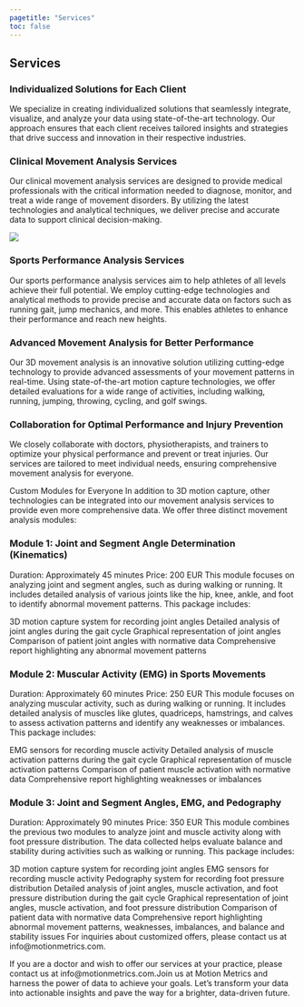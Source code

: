 ```yaml
---
pagetitle: "Services"
toc: false
---
```


## Services

### Individualized Solutions for Each Client
We specialize in creating individualized solutions that seamlessly integrate, visualize, and analyze your data using state-of-the-art technology. Our approach ensures that each client receives tailored insights and strategies that drive success and innovation in their respective industries.

### Clinical Movement Analysis Services
Our clinical movement analysis services are designed to provide medical professionals with the critical information needed to diagnose, monitor, and treat a wide range of movement disorders. By utilizing the latest technologies and analytical techniques, we deliver precise and accurate data to support clinical decision-making.

![](./img/reporting1.png){.hero}

### Sports Performance Analysis Services
Our sports performance analysis services aim to help athletes of all levels achieve their full potential. We employ cutting-edge technologies and analytical methods to provide precise and accurate data on factors such as running gait, jump mechanics, and more. This enables athletes to enhance their performance and reach new heights.

### Advanced Movement Analysis for Better Performance
Our 3D movement analysis is an innovative solution utilizing cutting-edge technology to provide advanced assessments of your movement patterns in real-time. Using state-of-the-art motion capture technologies, we offer detailed evaluations for a wide range of activities, including walking, running, jumping, throwing, cycling, and golf swings.

###  Collaboration for Optimal Performance and Injury Prevention
We closely collaborate with doctors, physiotherapists, and trainers to optimize your physical performance and prevent or treat injuries. Our services are tailored to meet individual needs, ensuring comprehensive movement analysis for everyone.

Custom Modules for Everyone
In addition to 3D motion capture, other technologies can be integrated into our movement analysis services to provide even more comprehensive data. We offer three distinct movement analysis modules:

### Module 1: Joint and Segment Angle Determination (Kinematics)

Duration: Approximately 45 minutes
Price: 200 EUR
This module focuses on analyzing joint and segment angles, such as during walking or running. It includes detailed analysis of various joints like the hip, knee, ankle, and foot to identify abnormal movement patterns. This package includes:

3D motion capture system for recording joint angles
Detailed analysis of joint angles during the gait cycle
Graphical representation of joint angles
Comparison of patient joint angles with normative data
Comprehensive report highlighting any abnormal movement patterns

### Module 2: Muscular Activity (EMG) in Sports Movements

Duration: Approximately 60 minutes
Price: 250 EUR
This module focuses on analyzing muscular activity, such as during walking or running. It includes detailed analysis of muscles like glutes, quadriceps, hamstrings, and calves to assess activation patterns and identify any weaknesses or imbalances. This package includes:

EMG sensors for recording muscle activity
Detailed analysis of muscle activation patterns during the gait cycle
Graphical representation of muscle activation patterns
Comparison of patient muscle activation with normative data
Comprehensive report highlighting weaknesses or imbalances

### Module 3: Joint and Segment Angles, EMG, and Pedography

Duration: Approximately 90 minutes
Price: 350 EUR
This module combines the previous two modules to analyze joint and muscle activity along with foot pressure distribution. The data collected helps evaluate balance and stability during activities such as walking or running. This package includes:

3D motion capture system for recording joint angles
EMG sensors for recording muscle activity
Pedography system for recording foot pressure distribution
Detailed analysis of joint angles, muscle activation, and foot pressure distribution during the gait cycle
Graphical representation of joint angles, muscle activation, and foot pressure distribution
Comparison of patient data with normative data
Comprehensive report highlighting abnormal movement patterns, weaknesses, imbalances, and balance and stability issues
For inquiries about customized offers, please contact us at info@motionmetrics.com.

If you are a doctor and wish to offer our services at your practice, please contact us at info@motionmetrics.com.Join us at Motion Metrics and harness the power of data to achieve your goals. Let’s transform your data into actionable insights and pave the way for a brighter, data-driven future.

